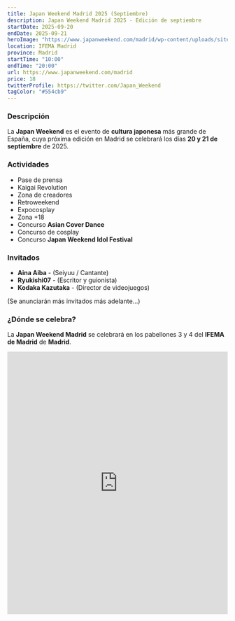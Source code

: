 ```yaml
---
title: Japan Weekend Madrid 2025 (Septiembre)
description: Japan Weekend Madrid 2025 - Edición de septiembre
startDate: 2025-09-20
endDate: 2025-09-21
heroImage: "https://www.japanweekend.com/madrid/wp-content/uploads/sites/2/2021/06/logo-hq.png"
location: IFEMA Madrid
province: Madrid
startTime: "10:00"
endTime: "20:00"
url: https://www.japanweekend.com/madrid
price: 18
twitterProfile: https://twitter.com/Japan_Weekend
tagColor: "#554cb9"
---
```


### Descripción

La **Japan Weekend** es el evento de **cultura japonesa** más grande de España, cuya próxima edición en Madrid se celebrará los días **20 y 21 de septiembre** de 2025.

### Actividades
+ Pase de prensa
+ Kaigai Revolution
+ Zona de creadores
+ Retroweekend
+ Expocosplay
+ Zona +18
+ Concurso **Asian Cover Dance**
+ Concurso de cosplay
+ Concurso **Japan Weekend Idol Festival**

### Invitados

+ **Aina Aiba** - (Seiyuu / Cantante)
+ **Ryukishi07** - (Escritor y guionista)
+ **Kodaka Kazutaka** - (Director de videojuegos)

(Se anunciarán más invitados más adelante...)

### ¿Dónde se celebra?

La **Japan Weekend Madrid** se celebrará en los pabellones 3 y 4 del **IFEMA de Madrid** de **Madrid**.

<iframe src="https://www.google.com/maps/embed?pb=!1m18!1m12!1m3!1d3502.9574266515338!2d-3.6157471352960586!3d40.465523564643014!2m3!1f0!2f0!3f0!3m2!1i1024!2i768!4f13.1!3m3!1m2!1s0xd422e50d152df37%3A0x801ce4be7e7a5eec!2sRecinto%20Ferial%20-%20IFEMA%20MADRID!5e0!3m2!1ses!2ses!4v1626683525736!5m2!1ses!2ses" width="100%" height="600" style="border: 0px; pointer-events: none;" allowfullscreen="" loading="lazy" aria-label="IFEMA de Madrid"></iframe>
